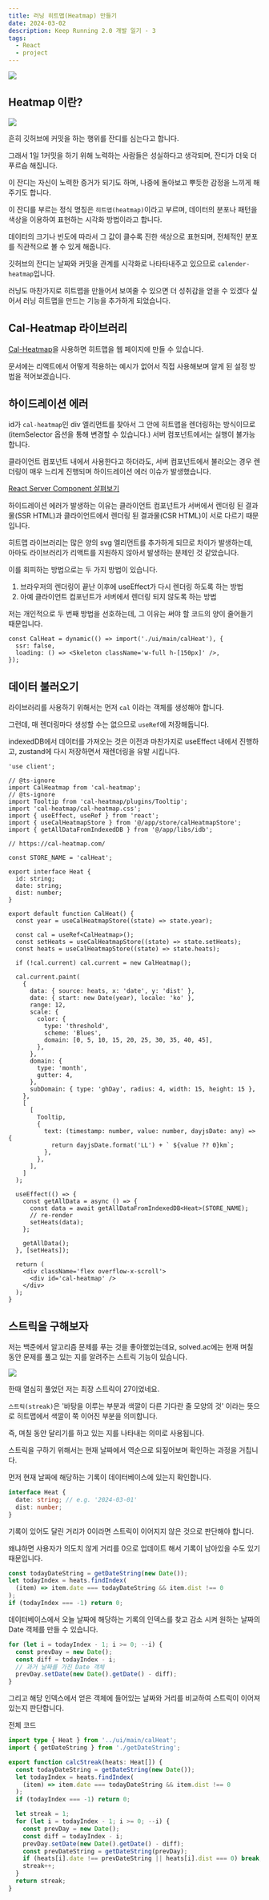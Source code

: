 ```yaml
---
title: 러닝 히트맵(Heatmap) 만들기
date: 2024-03-02
description: Keep Running 2.0 개발 일기 - 3
tags:
  - React
  - project
---
```


![](/posts/20240302-heatmap/final.png)

## Heatmap 이란?

![](/posts/20240302-heatmap/example.png)

흔히 깃허브에 커밋을 하는 행위를 잔디를 심는다고 합니다.

그래서 1일 1커밋을 하기 위해 노력하는 사람들은 성실하다고 생각되며, 잔디가 더욱 더 푸르슴 해집니다.

이 잔디는 자신이 노력한 증거가 되기도 하며, 나중에 돌아보고 뿌듯한 감정을 느끼게 해주기도 합니다.

이 잔디를 부르는 정식 명칭은 `히트맵(heatmap)`이라고 부르며, 데이터의 분포나 패턴을 색상을 이용하여 표현하는 시각화 방법이라고 합니다.

데이터의 크기나 빈도에 따라서 그 값이 클수록 진한 색상으로 표현되며, 전체적인 분포를 직관적으로 볼 수 있게 해줍니다.

깃허브의 잔디는 날짜와 커밋을 관계를 시각화로 나타타내주고 있으므로 `calender-heatmap`입니다.

러닝도 마찬가지로 히트맵을 만들어서 보여줄 수 있으면 더 성취감을 얻을 수 있겠다 싶어서 러닝 히트맵을 만드는 기능을 추가하게 되었습니다.

## Cal-Heatmap 라이브러리

[Cal-Heatmap](https://cal-heatmap.com/)을 사용하면 히트맵을 웹 페이지에 만들 수 있습니다.

문서에는 리액트에서 어떻게 적용하는 예시가 없어서 직접 사용해보며 알게 된 설정 방법을 적어보겠습니다.

## 하이드레이션 에러

id가 `cal-heatmap`인 div 엘리먼트를 찾아서 그 안에 히트맵을 렌더링하는 방식이므로 (itemSelector 옵션을 통해 변경할 수 있습니다.) 서버 컴포넌트에서는 실행이 불가능합니다.

클라이언트 컴포넌트 내에서 사용한다고 하더라도, 서버 컴포넌트에서 불러오는 경우 렌더링이 매우 느리게 진행되며 하이드레이션 에러 이슈가 발생했습니다.

[React Server Component 살펴보기](https://blog-gray-omega-81.vercel.app/blog/20231205-rsc)

하이드레이션 에러가 발생하는 이유는 클라이언트 컴포넌트가 서버에서 렌더링 된 결과물(SSR HTML)과 클라이언트에서 렌더링 된 결과물(CSR HTML)이 서로 다르기 때문입니다.

히트맵 라이브러리는 많은 양의 svg 엘리먼트를 추가하게 되므로 차이가 발생하는데, 아마도 라이브러리가 리액트를 지원하지 않아서 발생하는 문제인 것 같았습니다.

이를 회피하는 방법으로는 두 가지 방법이 있습니다.

1. 브라우저의 렌더링이 끝난 이후에 useEffect가 다시 렌더링 하도록 하는 방법
2. 아예 클라이언트 컴포넌트가 서버에서 렌더링 되지 않도록 하는 방법

저는 개인적으로 두 번째 방법을 선호하는데, 그 이유는 써야 할 코드의 양이 줄어들기 때문입니다.

```tsx
const CalHeat = dynamic(() => import('./ui/main/calHeat'), {
  ssr: false,
  loading: () => <Skeleton className='w-full h-[150px]' />,
});
```

## 데이터 불러오기

라이브러리를 사용하기 위해서는 먼저 `cal` 이라는 객체를 생성해야 합니다.

그런데, 매 렌더링마다 생성할 수는 없으므로 `useRef`에 저장해둡니다.

indexedDB에서 데이터를 가져오는 것은 이전과 마찬가지로 useEffect 내에서 진행하고, zustand에 다시 저장하면서 재렌더링을 유발 시킵니다.

```tsx
'use client';

// @ts-ignore
import CalHeatmap from 'cal-heatmap';
// @ts-ignore
import Tooltip from 'cal-heatmap/plugins/Tooltip';
import 'cal-heatmap/cal-heatmap.css';
import { useEffect, useRef } from 'react';
import { useCalHeatmapStore } from '@/app/store/calHeatmapStore';
import { getAllDataFromIndexedDB } from '@/app/libs/idb';

// https://cal-heatmap.com/

const STORE_NAME = 'calHeat';

export interface Heat {
  id: string;
  date: string;
  dist: number;
}

export default function CalHeat() {
  const year = useCalHeatmapStore((state) => state.year);

  const cal = useRef<CalHeatmap>();
  const setHeats = useCalHeatmapStore((state) => state.setHeats);
  const heats = useCalHeatmapStore((state) => state.heats);

  if (!cal.current) cal.current = new CalHeatmap();

  cal.current.paint(
    {
      data: { source: heats, x: 'date', y: 'dist' },
      date: { start: new Date(year), locale: 'ko' },
      range: 12,
      scale: {
        color: {
          type: 'threshold',
          scheme: 'Blues',
          domain: [0, 5, 10, 15, 20, 25, 30, 35, 40, 45],
        },
      },
      domain: {
        type: 'month',
        gutter: 4,
      },
      subDomain: { type: 'ghDay', radius: 4, width: 15, height: 15 },
    },
    [
      [
        Tooltip,
        {
          text: (timestamp: number, value: number, dayjsDate: any) => {
            return dayjsDate.format('LL') + ` ${value ?? 0}km`;
          },
        },
      ],
    ]
  );

  useEffect(() => {
    const getAllData = async () => {
      const data = await getAllDataFromIndexedDB<Heat>(STORE_NAME);
      // re-render
      setHeats(data);
    };

    getAllData();
  }, [setHeats]);

  return (
    <div className='flex overflow-x-scroll'>
      <div id='cal-heatmap' />
    </div>
  );
}
```

## 스트릭을 구해보자

저는 백준에서 알고리즘 문제를 푸는 것을 좋아했었는데요, solved.ac에는 현재 며칠 동안 문제를 풀고 있는 지를 알려주는 스트릭 기능이 있습니다.

![](/posts/20240302-heatmap/solved.png)

한때 열심히 풀었던 저는 최장 스트릭이 27이었네요.

`스트릭(streak)`은 '바탕을 이루는 부분과 색깔이 다른 기다란 줄 모양의 것' 이라는 뜻으로 히트맵에서 색깔이 쭉 이어진 부분을 의미합니다.

즉, 며칠 동안 달리기를 하고 있는 지를 나타내는 의미로 사용됩니다.

스트릭을 구하기 위해서는 현재 날짜에서 역순으로 되짚어보며 확인하는 과정을 거칩니다.

먼저 현재 날짜에 해당하는 기록이 데이터베이스에 있는지 확인합니다.

```ts
interface Heat {
  date: string; // e.g. '2024-03-01'
  dist: number;
}
```

기록이 있어도 달린 거리가 0이라면 스트릭이 이어지지 않은 것으로 판단해야 합니다.

왜냐하면 사용자가 의도치 않게 거리를 0으로 업데이트 해서 기록이 남아있을 수도 있기 때문입니다.

```ts
const todayDateString = getDateString(new Date());
let todayIndex = heats.findIndex(
  (item) => item.date === todayDateString && item.dist !== 0
);
if (todayIndex === -1) return 0;
```

데이터베이스에서 오늘 날짜에 해당하는 기록의 인덱스를 찾고 감소 시켜 원하는 날짜의 Date 객체를 만들 수 있습니다.

```ts
for (let i = todayIndex - 1; i >= 0; --i) {
  const prevDay = new Date();
  const diff = todayIndex - i;
  // 과거 날짜를 가진 Date 객체
  prevDay.setDate(new Date().getDate() - diff);
}
```

그리고 해당 인덱스에서 얻은 객체에 들어있는 날짜와 거리를 비교하여 스트릭이 이어져 있는지 판단합니다.

전체 코드

```ts
import type { Heat } from '../ui/main/calHeat';
import { getDateString } from './getDateString';

export function calcStreak(heats: Heat[]) {
  const todayDateString = getDateString(new Date());
  let todayIndex = heats.findIndex(
    (item) => item.date === todayDateString && item.dist !== 0
  );
  if (todayIndex === -1) return 0;

  let streak = 1;
  for (let i = todayIndex - 1; i >= 0; --i) {
    const prevDay = new Date();
    const diff = todayIndex - i;
    prevDay.setDate(new Date().getDate() - diff);
    const prevDateString = getDateString(prevDay);
    if (heats[i].date !== prevDateString || heats[i].dist === 0) break;
    streak++;
  }
  return streak;
}
```
